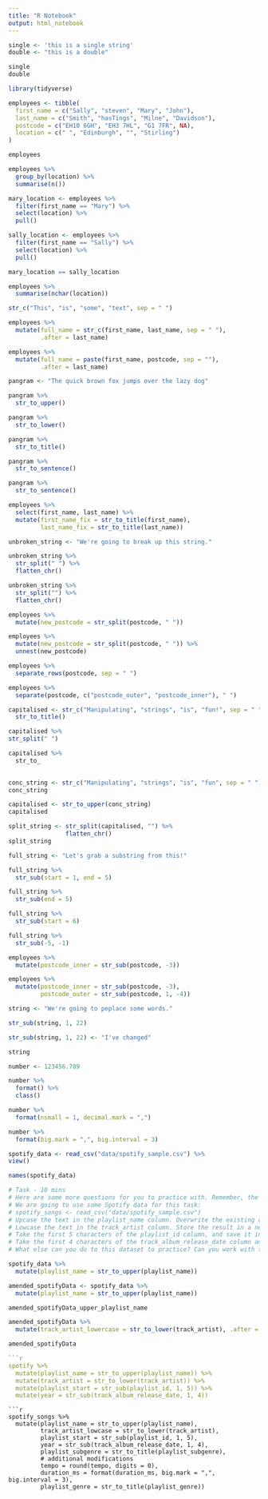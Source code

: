 ```yaml
---
title: "R Notebook"
output: html_notebook
---
```


```r
single <- 'this is a single string'
double <- "this is a double"
```

```r
single
double
```

```r
library(tidyverse)
```

```r
employees <- tibble(
  first_name = c("Sally", "steven", "Mary", "John"),
  last_name = c("Smith", "hasTings", "Milne", "Davidson"),
  postcode = c("EH10 6GH", "EH3 7HL", "G1 7FR", NA), 
  location = c(" ", "Edinburgh", "", "Stirling")
)

employees

employees %>% 
  group_by(location) %>% 
  summarise(n())
```

```r
mary_location <- employees %>% 
  filter(first_name == "Mary") %>% 
  select(location) %>% 
  pull()
```

```r
sally_location <- employees %>%
  filter(first_name == "Sally") %>% 
  select(location) %>% 
  pull()
```

```r
mary_location == sally_location
```

```r
employees %>% 
  summarise(nchar(location))
```

```r
str_c("This", "is", "some", "text", sep = " ")
```

```r
employees %>% 
  mutate(full_name = str_c(first_name, last_name, sep = " "),
         .after = last_name)

employees %>% 
  mutate(full_name = paste(first_name, postcode, sep = ""),
         .after = last_name)
```

```r
pangram <- "The quick brown fox jumps over the lazy dog"
```

```r
pangram %>% 
  str_to_upper()
```

```r
pangram %>% 
  str_to_lower()
```

```r
pangram %>% 
  str_to_title()
```

```r
pangram %>% 
  str_to_sentence()

pangram %>% 
  str_to_sentence()
```

```r
employees %>% 
  select(first_name, last_name) %>% 
  mutate(first_name_fix = str_to_title(first_name),
         last_name_fix = str_to_title(last_name))
```

```r
unbroken_string <- "We're going to break up this string."
```

```r
unbroken_string %>% 
  str_split(" ") %>% 
  flatten_chr()

```

```r
unbroken_string %>% 
  str_split("") %>% 
  flatten_chr()
```

```r
employees %>% 
  mutate(new_postcode = str_split(postcode, " "))
```

```r
employees %>% 
  mutate(new_postcode = str_split(postcode, " ")) %>% 
  unnest(new_postcode)
```

```r
employees %>% 
  separate_rows(postcode, sep = " ")
```

```r
employees %>% 
  separate(postcode, c("postcode_outer", "postcode_inner"), " ")
```

```r
capitalised <- str_c("Manipulating", "strings", "is", "fun!", sep = " ") %>%
  str_to_title() 

capitalised %>% 
str_split(" ")

capitalised %>% 
  str_to_
  
```

```r
conc_string <- str_c("Manipulating", "strings", "is", "fun", sep = " ")
conc_string

capitalised <- str_to_upper(conc_string)
capitalised

split_string <- str_split(capitalised, "") %>% 
                flatten_chr()
split_string
```

```r
full_string <- "Let's grab a substring from this!"
```

```r
full_string %>% 
  str_sub(start = 1, end = 5)

full_string %>% 
  str_sub(end = 5)

full_string %>% 
  str_sub(start = 6)
```

```r
full_string %>% 
  str_sub(-5, -1)
```

```r
employees %>% 
  mutate(postcode_inner = str_sub(postcode, -3))
```

```r
employees %>% 
  mutate(postcode_inner = str_sub(postcode, -3),
         postcode_outer = str_sub(postcode, 1, -4))
```

```r
string <- "We're going to peplace some words."
```

```r
str_sub(string, 1, 22)
```

```r
str_sub(string, 1, 22) <- "I've changed"

string
```

```r
number <- 123456.789
```

```r
number %>% 
  format() %>% 
  class()
```

```r
number %>% 
  format(nsmall = 1, decimal.mark = ",")
```

```r
number %>% 
  format(big.mark = ",", big.interval = 3)
```

```r
spotify_data <- read_csv("data/spotify_sample.csv") %>% 
view()
```
```r
names(spotify_data)
```

```r
# Task - 10 mins
# Here are some more questions for you to practice with. Remember, the point of these questions is not to do something that makes sense for this dataset, but rather to allow you to practice using the techniques we’ve learnt today on a real dataset. When it comes to your projects, you will be in charge of deciding how to work with the strings in your dataset.
# We are going to use some Spotify data for this task:
# spotify_songs <- read_csv("data/spotify_sample.csv")
# Upcase the text in the playlist_name column. Overwrite the existing column to store the result.
# Lowcase the text in the track_artist column. Store the result in a new column called track_artist_lowcase.
# Take the first 5 characters of the playlist_id column, and save it in a new column called playlist_start.
# Take the first 4 characters of the track_album_release_date column and save it in a new column called year.
# What else can you do to this dataset to practice? Can you work with the numbers? This is open ended - have fun!
```

```r
spotify_data %>% 
  mutate(playlist_name = str_to_upper(playlist_name))
```

```r
amended_spotifyData <- spotify_data %>% 
  mutate(playlist_name = str_to_upper(playlist_name))

amended_spotifyData_upper_playlist_name
```

```r
amended_spotifyData %>% 
  mutate(track_artist_lowercase = str_to_lower(track_artist), .after = track_artist)

amended_spotifyData
```


```r
```r
spotify %>% 
  mutate(playlist_name = str_to_upper(playlist_name)) %>% 
  mutate(track_artist = str_to_lower(track_artist)) %>% 
  mutate(playlist_start = str_sub(playlist_id, 1, 5)) %>% 
  mutate(year = str_sub(track_album_release_date, 1, 4))

```
```
```r
spotify_songs %>% 
  mutate(playlist_name = str_to_upper(playlist_name),
         track_artist_lowcase = str_to_lower(track_artist),
         playlist_start = str_sub(playlist_id, 1, 5),
         year = str_sub(track_album_release_date, 1, 4),
         playlist_subgenre = str_to_title(playlist_subgenre),
         # additional modifications
         tempo = round(tempo, digits = 0),
         duration_ms = format(duration_ms, big.mark = ",", big.interval = 3),
         playlist_genre = str_to_title(playlist_genre))
```

